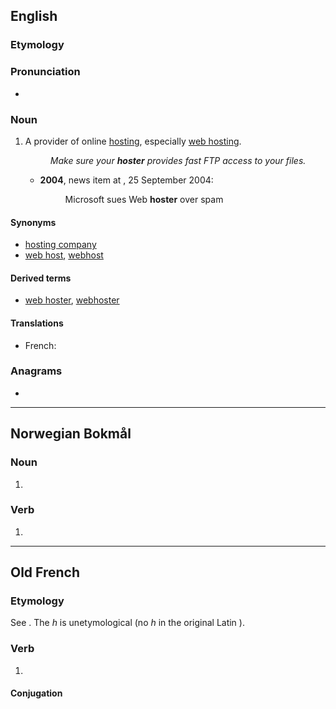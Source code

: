 ==English==

===Etymology===
{{suffix|en|host|er}}

===Pronunciation===
* {{rhymes|əʊstə(ɹ)|lang=en}}

===Noun===
{{en-noun}}

# {{lb|en|computing|Internet|neologism}} A provider of online [[hosting]], especially [[web hosting]].
#: ''Make sure your '''hoster''' provides fast FTP access to your files.''
#* '''2004''', {{w|Reuters}} news item at ''{{w|CNet News}}'', 25 September 2004:<!-- http://news.cnet.com/2100-1030_3-5380485.html -->
#*: Microsoft sues Web '''hoster''' over spam

====Synonyms====
* [[hosting company]]
* [[web host]], [[webhost]]

====Derived terms====
* [[web hoster]], [[webhoster]]

====Translations====
{{trans-top|provider of online hosting}}
* French: {{t+|fr|hébergeur|m}}
{{trans-mid}}
{{trans-bottom}}

===Anagrams===
* {{anagrams|en|Rothes|Stoehr|hetros|others|re-shot|rehost|reshot|short e|shorte|throes|tosher}}

----

==Norwegian Bokmål==

===Noun===
{{head|nb|noun form|g=m}}

# {{inflection of|hoste||indefinite|p|lang=nb}}

===Verb===
{{head|nb|verb form}}

# {{present tense of|hoste|lang=nb}}

----

==Old French==

===Etymology===
See {{m|fro|oster}}. The ''h'' is unetymological (no ''h'' in the original Latin {{m|la|obstō}}).

===Verb===
{{head|fro|verb}}

# {{alternative form of|oster|lang=fro}}

====Conjugation====
{{fro-conj-er}}